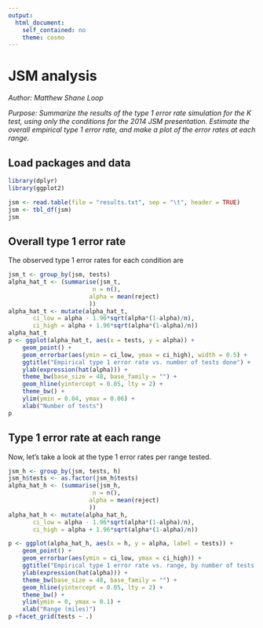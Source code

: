 ```yaml
---
output:
  html_document:
    self_contained: no
    theme: cosmo
---
```

# JSM analysis
*Author: Matthew Shane Loop*

*Purpose: Summarize the results of the type 1 error rate simulation for the $K$ test, using only the conditions for the 2014 JSM presentation. Estimate the overall empirical type 1 error rate, and make a plot of the error rates at each range.*

## Load packages and data
```r
library(dplyr)
library(ggplot2)
```

```r
jsm <- read.table(file = "results.txt", sep = "\t", header = TRUE)
jsm <- tbl_df(jsm)
jsm
```

## Overall type 1 error rate
The observed type 1 error rates for each condition are
```r
jsm_t <- group_by(jsm, tests)
alpha_hat_t <- (summarise(jsm_t,
                        n = n(),
                       alpha = mean(reject)
                       ))
alpha_hat_t <- mutate(alpha_hat_t,
       ci_low = alpha - 1.96*sqrt(alpha*(1-alpha)/n),
       ci_high = alpha + 1.96*sqrt(alpha*(1-alpha)/n))
alpha_hat_t
p <- ggplot(alpha_hat_t, aes(x = tests, y = alpha)) +
    geom_point() +
    geom_errorbar(aes(ymin = ci_low, ymax = ci_high), width = 0.5) +
    ggtitle("Empirical type 1 error rate vs. number of tests done") +
    ylab(expression(hat(alpha))) +
    theme_bw(base_size = 48, base_family = "") +
    geom_hline(yintercept = 0.05, lty = 2) +
    theme_bw() +
    ylim(ymin = 0.04, ymax = 0.06) +
    xlab("Number of tests")
p
```

## Type 1 error rate at each range
Now, let's take a look at the type 1 error rates per range tested.
```r
jsm_h <- group_by(jsm, tests, h)
jsm_h$tests <- as.factor(jsm_h$tests)
alpha_hat_h <- (summarise(jsm_h,
                        n = n(),
                       alpha = mean(reject)
                       ))
alpha_hat_h <- mutate(alpha_hat_h,
       ci_low = alpha - 1.96*sqrt(alpha*(1-alpha)/n),
       ci_high = alpha + 1.96*sqrt(alpha*(1-alpha)/n))

p <- ggplot(alpha_hat_h, aes(x = h, y = alpha, label = tests)) +
    geom_point() +
    geom_errorbar(aes(ymin = ci_low, ymax = ci_high)) +
    ggtitle("Empirical type 1 error rate vs. range, by number of tests done") +
    ylab(expression(hat(alpha))) +
    theme_bw(base_size = 48, base_family = "") +
    geom_hline(yintercept = 0.05, lty = 2) +
    theme_bw() +
    ylim(ymin = 0, ymax = 0.1) +
    xlab("Range (miles)")
p +facet_grid(tests ~ .)
```